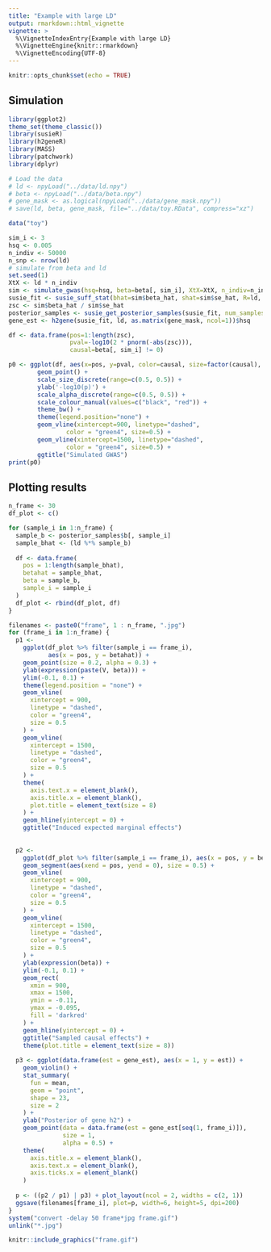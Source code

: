 ```yaml
---
title: "Example with large LD"
output: rmarkdown::html_vignette
vignette: >
  %\VignetteIndexEntry{Example with large LD}
  %\VignetteEngine{knitr::rmarkdown}
  %\VignetteEncoding{UTF-8}
---
```


```r
knitr::opts_chunk$set(echo = TRUE)
```

## Simulation
```r
library(ggplot2)
theme_set(theme_classic())
library(susieR)
library(h2geneR)
library(MASS)
library(patchwork)
library(dplyr)

# Load the data
# ld <- npyLoad("../data/ld.npy")
# beta <- npyLoad("../data/beta.npy")
# gene_mask <- as.logical(npyLoad("../data/gene_mask.npy"))
# save(ld, beta, gene_mask, file="../data/toy.RData", compress="xz")

data("toy")

sim_i <- 3
hsq <- 0.005
n_indiv <- 50000
n_snp <- nrow(ld)
# simulate from beta and ld
set.seed(1)
XtX <- ld * n_indiv
sim <- simulate_gwas(hsq=hsq, beta=beta[, sim_i], XtX=XtX, n_indiv=n_indiv)
susie_fit <- susie_suff_stat(bhat=sim$beta_hat, shat=sim$se_hat, R=ld, n=n_indiv)
zsc <- sim$beta_hat / sim$se_hat
posterior_samples <- susie_get_posterior_samples(susie_fit, num_samples=500)
gene_est <- h2gene(susie_fit, ld, as.matrix(gene_mask, ncol=1))$hsq

df <- data.frame(pos=1:length(zsc),
                 pval=-log10(2 * pnorm(-abs(zsc))),
                 causal=beta[, sim_i] != 0)

p0 <- ggplot(df, aes(x=pos, y=pval, color=causal, size=factor(causal), alpha=factor(causal))) +
        geom_point() +
        scale_size_discrete(range=c(0.5, 0.5)) +
        ylab('-log10(p)') +
        scale_alpha_discrete(range=c(0.5, 0.5)) +
        scale_colour_manual(values=c("black", "red")) +
        theme_bw() + 
        theme(legend.position="none") +
        geom_vline(xintercept=900, linetype="dashed", 
                color = "green4", size=0.5) +
        geom_vline(xintercept=1500, linetype="dashed", 
                color = "green4", size=0.5) +
        ggtitle("Simulated GWAS")
print(p0)
```

## Plotting results
```r


n_frame <- 30
df_plot <- c()

for (sample_i in 1:n_frame) {
  sample_b <- posterior_samples$b[, sample_i]
  sample_bhat <- (ld %*% sample_b)
  
  df <- data.frame(
    pos = 1:length(sample_bhat),
    betahat = sample_bhat,
    beta = sample_b,
    sample_i = sample_i
  )
  df_plot <- rbind(df_plot, df)
}

filenames <- paste0("frame", 1 : n_frame, ".jpg")
for (frame_i in 1:n_frame) {
  p1 <-
    ggplot(df_plot %>% filter(sample_i == frame_i),
           aes(x = pos, y = betahat)) +
    geom_point(size = 0.2, alpha = 0.3) +
    ylab(expression(paste(V, beta))) +
    ylim(-0.1, 0.1) +
    theme(legend.position = "none") +
    geom_vline(
      xintercept = 900,
      linetype = "dashed",
      color = "green4",
      size = 0.5
    ) +
    geom_vline(
      xintercept = 1500,
      linetype = "dashed",
      color = "green4",
      size = 0.5
    ) +
    theme(
      axis.text.x = element_blank(),
      axis.title.x = element_blank(),
      plot.title = element_text(size = 8)
    ) +
    geom_hline(yintercept = 0) +
    ggtitle("Induced expected marginal effects")
  
  
  p2 <-
    ggplot(df_plot %>% filter(sample_i == frame_i), aes(x = pos, y = beta)) +
    geom_segment(aes(xend = pos, yend = 0), size = 0.5) +
    geom_vline(
      xintercept = 900,
      linetype = "dashed",
      color = "green4",
      size = 0.5
    ) +
    geom_vline(
      xintercept = 1500,
      linetype = "dashed",
      color = "green4",
      size = 0.5
    ) +
    ylab(expression(beta)) +
    ylim(-0.1, 0.1) +
    geom_rect(
      xmin = 900,
      xmax = 1500,
      ymin = -0.11,
      ymax = -0.095,
      fill = 'darkred'
    ) +
    geom_hline(yintercept = 0) +
    ggtitle("Sampled causal effects") +
    theme(plot.title = element_text(size = 8))
  
  p3 <- ggplot(data.frame(est = gene_est), aes(x = 1, y = est)) +
    geom_violin() +
    stat_summary(
      fun = mean,
      geom = "point",
      shape = 23,
      size = 2
    ) +
    ylab("Posterior of gene h2") +
    geom_point(data = data.frame(est = gene_est[seq(1, frame_i)]),
               size = 1,
               alpha = 0.5) +
    theme(
      axis.title.x = element_blank(),
      axis.text.x = element_blank(),
      axis.ticks.x = element_blank()
    )
  
  p <- ((p2 / p1) | p3) + plot_layout(ncol = 2, widths = c(2, 1))
  ggsave(filenames[frame_i], plot=p, width=6, height=5, dpi=200)
}
system("convert -delay 50 frame*jpg frame.gif")
unlink("*.jpg")
```

```r
knitr::include_graphics("frame.gif")
```
